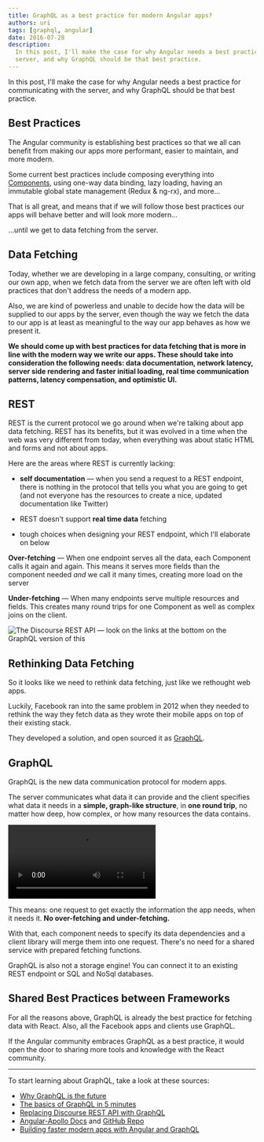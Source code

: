 ```yaml
---
title: GraphQL as a best practice for modern Angular apps?
authors: uri
tags: [graphql, angular]
date: 2016-07-28
description:
  In this post, I'll make the case for why Angular needs a best practice for communicating with the
  server, and why GraphQL should be that best practice.
---
```


In this post, I'll make the case for why Angular needs a best practice for communicating with the
server, and why GraphQL should be that best practice.

## Best Practices

The Angular community is establishing best practices so that we all can benefit from making our apps
more performant, easier to maintain, and more modern.

Some current best practices include composing everything into
[Components](https://docs.angularjs.org/guide/component), using one-way data binding, lazy loading,
having an immutable global state management (Redux & ng-rx), and more…

That is all great, and means that if we will follow those best practices our apps will behave better
and will look more modern…

…until we get to data fetching from the server.

## Data Fetching

Today, whether we are developing in a large company, consulting, or writing our own app, when we
fetch data from the server we are often left with old practices that don't address the needs of a
modern app.

Also, we are kind of powerless and unable to decide how the data will be supplied to our apps by the
server, even though the way we fetch the data to our app is at least as meaningful to the way our
app behaves as how we present it.

**We should come up with best practices for data fetching that is more in line with the modern way
we write our apps. These should take into consideration the following needs: data documentation,
network latency, server side rendering and faster initial loading, real time communication patterns,
latency compensation, and optimistic UI.**

## REST

REST is the current protocol we go around when we're talking about app data fetching. REST has its
benefits, but it was evolved in a time when the web was very different from today, when everything
was about static HTML and forms and not about apps.

Here are the areas where REST is currently lacking:

- **self documentation** — when you send a request to a REST endpoint, there is nothing in the
  protocol that tells you what you are going to get (and not everyone has the resources to create a
  nice, updated documentation like Twitter)

- REST doesn't support **real time data** fetching

- tough choices when designing your REST endpoint, which I'll elaborate on below

**Over-fetching** — When one endpoint serves all the data, each Component calls it again and again.
This means it serves more fields than the component needed _and_ we call it many times, creating
more load on the server

**Under-fetching** — When many endpoints serve multiple resources and fields. This creates many
round trips for one Component as well as complex joins on the client.

![](./12f2b64cfbbc9231d1e2b4c201368eda.png 'The Discourse REST API — look on the links at the bottom on the GraphQL version of this')

## Rethinking Data Fetching

So it looks like we need to rethink data fetching, just like we rethought web apps.

Luckily, Facebook ran into the same problem in 2012 when they needed to rethink the way they fetch
data as they wrote their mobile apps on top of their existing stack.

They developed a solution, and open sourced it as [GraphQL](https://graphql.org).

## GraphQL

GraphQL is the new data communication protocol for modern apps.

The server communicates what data it can provide and the client specifies what data it needs in a
**simple, graph-like structure**, in **one round trip**, no matter how deep, how complex, or how
many resources the data contains.

<Video
  src="./dd41f415fc7dbf8e115c2bae6f0ceae5.webm"
  title="GraphQL has built in documentation so any server can use the GraphiQL editor without the need of setup"
/>

This means: one request to get exactly the information the app needs, when it needs it. **No
over-fetching and under-fetching.**

With that, each component needs to specify its data dependencies and a client library will merge
them into one request. There's no need for a shared service with prepared fetching functions.

GraphQL is also not a storage engine! You can connect it to an existing REST endpoint or SQL and
NoSql databases.

## Shared Best Practices between Frameworks

For all the reasons above, GraphQL is already the best practice for fetching data with React. Also,
all the Facebook apps and clients use GraphQL.

If the Angular community embraces GraphQL as a best practice, it would open the door to sharing more
tools and knowledge with the React community.

---

To start learning about GraphQL, take a look at these sources:

- [Why GraphQL is the future](https://medium.com/apollo-stack/why-graphql-is-the-future-3bec28193807#.3wpy7r34b)
- [The basics of GraphQL in 5 minutes](https://medium.com/apollo-stack/the-basics-of-graphql-in-5-links-9e1dc4cac055#.uvh5c43kt)
- [Replacing Discourse REST API with GraphQL](https://medium.com/apollo-stack/discourse-in-graphql-part-1-ee1ffd8a22df#.ehvb5vgl1)
- [Angular-Apollo Docs](https://docs.apollostack.com/apollo-client/angular2.html) and
  [GitHub Repo](https://github.com/apollostack/angular2-apollo)
- [Building faster modern apps with Angular and GraphQL](https://graphql.com/articles/angular-graphql-faster-modern-apps)
